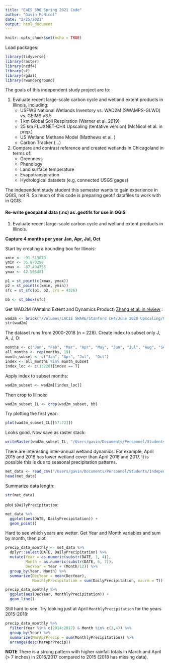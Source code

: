 ```yaml
---
title: "EaES 396 Spring 2021 Code"
author: "Gavin McNicol"
date: "2/25/2021"
output: html_document
---
```


```r
knitr::opts_chunk$set(echo = TRUE)
```

Load packages:

```r
library(tidyverse)
library(raster)
library(ncdf4)
library(sf)
library(rgdal)
library(rwunderground)
```

The goals of this independent study project are to:

  1. Evaluate recent large-scale carbon cycle and wetland extent products in Illinois, including:
      + USFWS National Wetlands Inventory vs. WAD2M (SWAMPS-GLWD) vs. GEIMS v3.5
      + 1 km Global Soil Respiration (Warner et al. 2019)
      + 25 km FLUXNET-CH4 Upscaling (tentative version) (McNicol et al. in prep.)
      + US Wetland Methane Model (Matthews et al. )
      + Carbon Tracker (...)
      
  2. Compare and contrast reference and created wetlands in Chicagoland in terms of:
      + Greenness
      + Phenology 
      + Land surface temperature 
      + Evapotranspiration
      + Hydrological datasets (e.g. connected USGS gages)
      
The independent study student this semester wants to gain experience in QGIS, not R.  So much of this code is preparing geotif datafiles to work with in QGIS. 

#### Re-write geospatial data (.nc) as .geotifs for use in QGIS

1. Evaluate recent large-scale carbon cycle and wetland extent products in Illinois.

**Capture 4 months per year Jan, Apr, Jul, Oct**

Start by creating a bounding box for Illinois:

```r
xmin <- -91.513079
ymin <- 36.970298
xmax <- -87.494756
ymax <- 42.508481

p1 = st_point(c(xmax, ymax))
p2 = st_point(c(xmin, ymin))
sfc = st_sfc(p1, p2, crs = 4326)

bb <- st_bbox(sfc)
```

Get WAD2M (Wetalnd Extent and Dynamics Product) [Zhang et al. in review](10.5194/essd-2020-262Earth) :

```r
wad2m <- brick("/Volumes/LACIE SHARE/Stanford CH4/June 2020 Upscaling/Grids/WAD2M/gcp-ch4_wetlands_2000-2018_025deg.nc")
str(wad2m)
```

The dataset runs from 2000-2018 (n = 228). Create index to subset only J, A, J, O:

```r
months <- c("Jan", "Feb", "Mar", "Apr", "May", "Jun", "Jul", "Aug", "Sep", "Oct", "Nov", "Dec")
all_months <- rep(months, 19)
month_subset <- c("Jan", "Apr", "Jul",  "Oct")
index <- all_months %in% month_subset
index_loc <- c(1:228)[index == T]
```

Apply index to subset months:

```r
wad2m_subset <- wad2m[[index_loc]]
```

Then crop to Illinois:

```r
wad2m_subset_IL <- crop(wad2m_subset, bb)
```

Try plotting the first year:

```r
plot(wad2m_subset_IL[[57:72]])
```

Looks good. Now save as raster stack:

```r
writeRaster(wad2m_subset_IL, "/Users/gavin/Documents/Personnel/Students/Independent Study/Mary Wrightsman/eaes-396-spring-2021/data/wad2m/wad2m_subset_IL.tiff", format = "GTiff")
```

There are interesting inter-annual wetland dynamics. For example, April 2015 and 2018 has lower wetland cover than April 2016 and 2017. It is possible this is due to seasonal precipitation patterns.

```r
met_data <- read_csv("/Users/gavin/Documents/Personnel/Students/Independent Study/Mary Wrightsman/eaes-396-spring-2021/data/CHAMPAIGN 9 SW, IL US (WBAN-54808).csv")
head(met_data)
```

Summarize data length:

```r
str(met_data)
```

plot `$DailyPrecipitation`:

```r
met_data %>% 
  ggplot(aes(DATE, DailyPrecipitation)) +
  geom_point()
```

Hard to see which years are wetter. Get Year and Month variables and sum by month, then plot

```r
precip_data_monthly <- met_data %>% 
  dplyr::select(DATE, DailyPrecipitation) %>% 
  mutate(Year = as.numeric(substr(DATE, 1, 4)),
         Month = as.numeric(substr(DATE, 6, 7)),
         DecYear = Year + (Month/12)) %>% 
  group_by(Year, Month) %>% 
  summarize(DecYear = mean(DecYear),
            MonthlyPrecipitation = sum(DailyPrecipitation, na.rm = T))

precip_data_monthly %>% 
  ggplot(aes(DecYear, MonthlyPrecipitation)) +
  geom_line()
```

Still hard to see. Try looking just at April `MonthlyPrecipitation` for the years 2015-2018:

```r
precip_data_monthly %>% 
  filter(Year %in% c(2014:2017) & Month %in% c(3,4)) %>% 
  group_by(Year) %>% 
  summarize(MarAprPrecip = sum(MonthlyPrecipitation)) %>% 
  arrange(desc(MarAprPrecip))
```

**NOTE** There is a strong pattern with higher rainfall totals in March and April (> 7 inches) in 2016/2017 compared to 2015 (2018 has missing data).



